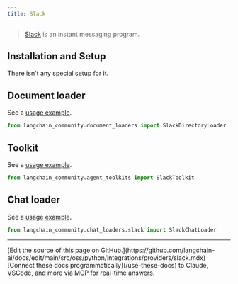 ```yaml
---
title: Slack
---
```


>[Slack](https://slack.com/) is an instant messaging program.

## Installation and Setup

There isn't any special setup for it.


## Document loader

See a [usage example](/oss/python/integrations/document_loaders/slack).

```python
from langchain_community.document_loaders import SlackDirectoryLoader
```

## Toolkit

See a [usage example](/oss/python/integrations/tools/slack).

```python
from langchain_community.agent_toolkits import SlackToolkit
```

## Chat loader

See a [usage example](/oss/python/integrations/chat_loaders/slack).

```python
from langchain_community.chat_loaders.slack import SlackChatLoader
```

---

<Callout icon="pen-to-square" iconType="regular">
    [Edit the source of this page on GitHub.](https://github.com/langchain-ai/docs/edit/main/src/oss/python/integrations/providers/slack.mdx)
</Callout>
<Tip icon="terminal" iconType="regular">
    [Connect these docs programmatically](/use-these-docs) to Claude, VSCode, and more via MCP for    real-time answers.
</Tip>
